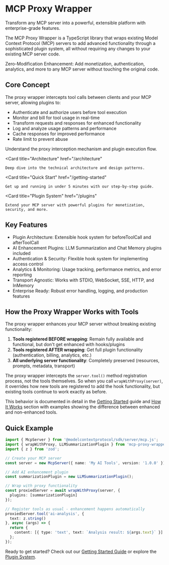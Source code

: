
# MCP Proxy Wrapper

Transform any MCP server into a powerful, extensible platform with enterprise-grade features.

The MCP Proxy Wrapper is a TypeScript library that wraps existing Model Context Protocol (MCP) servers to add advanced functionality through a sophisticated plugin system, all without requiring any changes to your existing MCP server code.

<Callout type="info">
  Zero-Modification Enhancement: Add monetization, authentication, analytics, and more to any MCP server without touching the original code.
</Callout>

## Core Concept

The proxy wrapper intercepts tool calls between clients and your MCP server, allowing plugins to:
- Authenticate and authorize users before tool execution
- Monitor and bill for tool usage in real-time  
- Transform requests and responses for enhanced functionality
- Log and analyze usage patterns and performance
- Cache responses for improved performance
- Rate limit to prevent abuse

<Cards>
  <Card
    title="How It Works"
    href="/how-it-works"
  >
    Understand the proxy interception mechanism and plugin execution flow.
  </Card>
  
  <Card
    title="Architecture"
    href="/architecture"
  >
    Deep dive into the technical architecture and design patterns.
  </Card>
  
  <Card
    title="Quick Start"
    href="/getting-started"
  >
    Get up and running in under 5 minutes with our step-by-step guide.
  </Card>
  
  <Card
    title="Plugin System"
    href="/plugins"
  >
    Extend your MCP server with powerful plugins for monetization, security, and more.
  </Card>
</Cards>

## Key Features

- Plugin Architecture: Extensible hook system for beforeToolCall and afterToolCall
- AI Enhancement Plugins: LLM Summarization and Chat Memory plugins included
- Authentication & Security: Flexible hook system for implementing access control
- Analytics & Monitoring: Usage tracking, performance metrics, and error reporting
- Transport Agnostic: Works with STDIO, WebSocket, SSE, HTTP, and InMemory
- Enterprise Ready: Robust error handling, logging, and production features

## How the Proxy Wrapper Works with Tools

The proxy wrapper enhances your MCP server without breaking existing functionality:

1. **Tools registered BEFORE wrapping**: Remain fully available and functional, but don't get enhanced with hooks/plugins
2. **Tools registered AFTER wrapping**: Get full plugin functionality (authentication, billing, analytics, etc.)
3. **All underlying server functionality**: Completely preserved (resources, prompts, metadata, transport)

The proxy wrapper intercepts the `server.tool()` method registration process, not the tools themselves. So when you call `wrapWithProxy(server)`, it overrides how new tools are registered to add the hook functionality, but existing tools continue to work exactly as before.

This behavior is documented in detail in the [Getting Started](/getting-started) guide and [How It Works](/how-it-works) section with examples showing the difference between enhanced and non-enhanced tools.

## Quick Example

```typescript
import { McpServer } from '@modelcontextprotocol/sdk/server/mcp.js';
import { wrapWithProxy, LLMSummarizationPlugin } from 'mcp-proxy-wrapper';
import { z } from 'zod';

// Create your MCP server
const server = new McpServer({ name: 'My AI Tools', version: '1.0.0' });

// Add AI enhancement plugin
const summarizationPlugin = new LLMSummarizationPlugin();

// Wrap with proxy functionality
const proxiedServer = await wrapWithProxy(server, {
  plugins: [summarizationPlugin]
});

// Register tools as usual - enhancement happens automatically
proxiedServer.tool('ai-analysis', {
  text: z.string()
}, async (args) => {
  return {
    content: [{ type: 'text', text: `Analysis result: ${args.text}` }]
  };
});
```

Ready to get started? Check out our [Getting Started Guide](/getting-started) or explore the [Plugin System](/plugins).